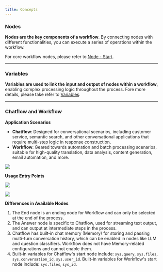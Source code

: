 ```yaml
---
title: Concepts
---
```


### Nodes

**Nodes are the key components of a workflow**. By connecting nodes with different functionalities, you can execute a series of operations within the workflow.

For core workflow nodes, please refer to [Node - Start](/en-us/user-guide/build-app/flow-app/nodes/start).

***

### Variables

**Variables are used to link the input and output of nodes within a workflow**, enabling complex processing logic throughout the process. Fore more details, please take refer to [Variables](/en-us/user-guide/build-app/flow-app/variables).

***

### Chatflow and Workflow

**Application Scenarios**

* **Chatflow**: Designed for conversational scenarios, including customer service, semantic search, and other conversational applications that require multi-step logic in response construction.
* **Workflow**: Geared towards automation and batch processing scenarios, suitable for high-quality translation, data analysis, content generation, email automation, and more.

![](https://assets-docs.dify.ai/2025/05/ec247b21d33b61ea393798e07060d0a6.png)

**Usage Entry Points**

![](https://assets-docs.dify.ai/2025/05/9ca3ba5c0e19df5683e49ac02ff0cf67.png)

![](https://assets-docs.dify.ai/2025/05/9ca3ba5c0e19df5683e49ac02ff0cf67.png)

**Differences in Available Nodes**

1. The End node is an ending node for Workflow and can only be selected at the end of the process.
2. The Answer node is specific to Chatflow, used for streaming text output, and can output at intermediate steps in the process.
3. Chatflow has built-in chat memory (Memory) for storing and passing multi-turn conversation history, which can be enabled in nodes like LLM and question classifiers. Workflow does not have Memory-related configurations and cannot enable them.
4. Built-in variables for Chatflow's start node include: `sys.query`, `sys.files`, `sys.conversation_id`, `sys.user_id`. Built-in variables for Workflow's start node include: `sys.files`, `sys_id`.
